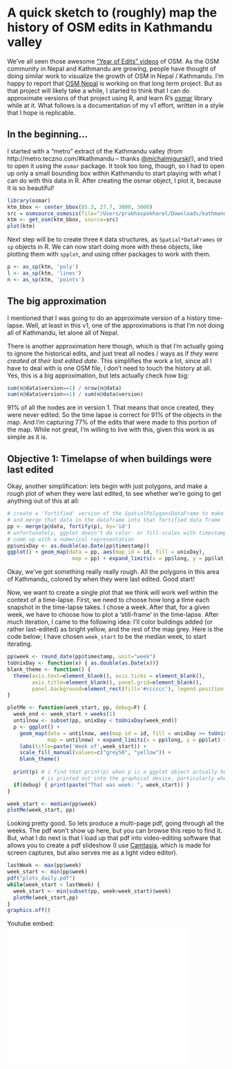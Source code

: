 A quick sketch to (roughly) map the history of OSM edits in Kathmandu valley
========================================================

We've all seen those awesome ["Year of Edits" videos](http://www.youtube.com/watch?v=lsReygHnXAU) of OSM. As the OSM community in Nepal and Kathmandu are growing, people have thought of doing similar work to visualize the growth of OSM in Nepal / Kathmandu. I'm happy to report that [OSM Nepal](http://www.osmnepal.org/) is working on that long term project. But as that project will likely take a while, I started to think that I can do approximate versions of that project using R, and learn R's [osmar](http://osmar.r-forge.r-project.org/) library while at it. What follows is a documentation of my v1 effort, written in a style that I hope is replicable.

In the beginning...
---

I started with a "metro" extract of the Kathmandu valley (from http://metro.teczno.com/#kathmandu --  thanks [@michalmigurski](http://twitter.com/michalmigurski)!), and tried to open it using the `osmar` package. It took too long, though, so I had to open up only a small bounding box within Kathmandu to start playing with what I can do with this data in R. After creating the osmar object, I plot it, because it is so beautiful!

```r
library(osmar)
ktm_bbox <- center_bbox(85.3, 27.7, 3000, 3000)
src = osmsource_osmosis(file="/Users/prabhaspokharel/Downloads/kathmandu.osm")
ktm <- get_osm(ktm_bbox, source=src)
plot(ktm)
```

Next step will be to create three `R` data structures, as `Spatial*DataFrames` or `sp` objects in R. We can now start doing more with these objects, like plotting them with `spplot`, and using other packages to work with them.

```r
p <- as_sp(ktm, 'poly')
l <- as_sp(ktm, 'lines')
n <- as_sp(ktm, 'points')
```

The big approximation
---
I mentioned that I was going to do an approximate version of a history time-lapse. Well, at least in this v1, one of the approximations is that I'm not doing all of Kathmandu, let alone all of Nepal.

There is another approximation here though, which is that I'm actually going to ignore the historical edits, and just treat all nodes / ways as if *they were created at their last edited date*.  This simplifies the work a lot, since all I have to deal with is one OSM file, I don't need to touch the history at all. Yes, this is a big approximation, but lets actually check how big:

```r
sum(n@data$version==1) / nrow(n@data)
sum(n@data$version==1) / sum(n@data$version)
```
91% of all the nodes are in version 1. That means that once created, they were never edited. So the time lapse is correct for 91% of the objects in the map. And I'm capturing 77% of the edits that were made to this portion of the map. While not great, I'm willing to live with this, given this work is as simple as it is.

Objective 1: Timelapse of when buildings were last edited
--------------------------------------------------------------
Okay, another simplification: lets begin with just polygons, and make a rough plot of when they were last edited, to see whether we're going to get anything out of this at all:

```r
# create a 'fortified' version of the SpatialPolygonsDataFrame to make it ggplot friendly,
# and merge that data in the dataframe into that fortified data frame
pp <- merge(p@data, fortify(p), by='id')
# unfortunately, ggplot doesn't do color- or fill-scales with timestamps, so we'll have to
# come up with a numerical representation
pp$unixDay <- as.double(as.Date(pp$timestamp))
ggplot() + geom_map(data = pp, aes(map_id = id, fill = unixDay), 
                     map = pp) + expand_limits(x = pp$long, y = pp$lat)

```

Okay, we've got something really really rough. All the polygons in this area of Kathmandu, colored by when they were last edited. Good start!

Now, we want to create a single plot that we think will work well within the context of a time-lapse. First, we need to choose how long a time each snapshot in the time-lapse takes. I chose a week. After that, for a given week, we have to choose how to plot a 'still-frame' in the time-lapse. After much iteration, I came to the following idea: I'll color buildings added (or rather last-edited) as bright yellow, and the rest of the map grey. Here is the code below; I have chosen `week_start` to be the median week, to start iterating.
```r
pp$week <- round_date(pp$timestamp, unit="week")
toUnixDay <- function(x) { as.double(as.Date(x))}
blank_theme <- function() {
  theme(axis.text=element_blank(), axis.ticks = element_blank(), 
        axis.title=element_blank(), panel.grid=element_blank(), 
        panel.background=element_rect(fill='#cccccc'), legend.position = "none") 
}

plotMe <- function(week_start, pp, debug=F) {
  week_end <- week_start + weeks(1)
  untilnow <- subset(pp, unixDay < toUnixDay(week_end))
  p <- ggplot() + 
    geom_map(data = untilnow, aes(map_id = id, fill = unixDay >= toUnixDay(week_start)),
             map = untilnow) + expand_limits(x = pp$long, y = pp$lat) +
    labs(title=paste('Week of',week_start)) + 
    scale_fill_manual(values=c("grey50", "yellow")) +
    blank_theme()
    
  print(p) # i find that print(p) when p is a ggplot object actually helps make sure it
           # is printed out into the graphical device, particularly when it is a pdf.
  if(debug) { print(paste("That was week: ", week_start)) }
}

week_start <- median(pp$week)
plotMe(week_start, pp)
```

Looking pretty good. So lets produce a multi-page pdf, going through all the weeks. The pdf won't show up here, but you can browse this repo to find it. But, what I do next is that I load up that pdf into video-editing software that allows you to create a pdf slideshow (I use [Camtasia](http://www.techsmith.com/camtasia.html), which is made for screen captures, but also serves me as a light video editor).
```r
lastWeek <- max(pp$week)
week_start <- min(pp$week)
pdf("plots_daily.pdf")
while(week_start < lastWeek) {
  week_start <- min(subset(pp, week>week_start)$week)
  plotMe(week_start,pp)
}
graphics.off()
```
Youtube embed:
<iframe width="420" height="315" src="//www.youtube.com/embed/g2TDg7oU-j4?rel=0" frameborder="0" allowfullscreen></iframe>